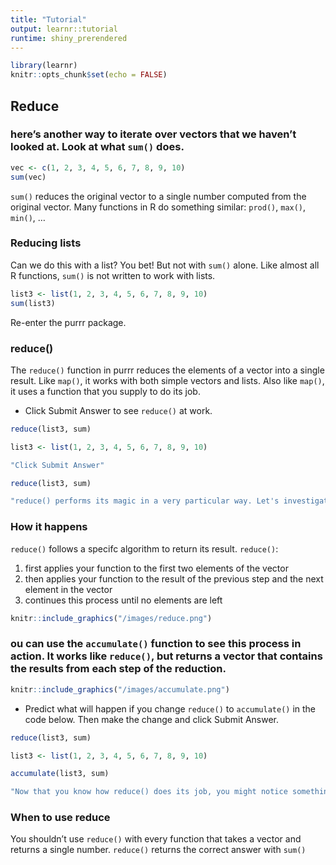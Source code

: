 ```yaml
---
title: "Tutorial"
output: learnr::tutorial
runtime: shiny_prerendered
---
```


```r
library(learnr)
knitr::opts_chunk$set(echo = FALSE)
```


## Reduce

### \t

There's another way to iterate over vectors that we haven't looked at. Look at what `sum()` does. 

```r
vec <- c(1, 2, 3, 4, 5, 6, 7, 8, 9, 10)
sum(vec)
```

`sum()` reduces the original vector to a single number computed from the original vector. Many functions in R do something similar: `prod()`, `max()`, `min()`, ...

### Reducing lists

Can we do this with a list? You bet! But not with `sum()` alone. Like almost all R functions, `sum()` is not written to work with lists.

```r
list3 <- list(1, 2, 3, 4, 5, 6, 7, 8, 9, 10)
sum(list3)
```

Re-enter the purrr package.

### reduce()

The `reduce()` function in purrr reduces the elements of a vector into a single result. Like `map()`, it works with both simple vectors and lists. Also like `map()`, it uses a function that you supply to do its job.

* Click Submit Answer to see `reduce()` at work.

```r
reduce(list3, sum)
```

```r
list3 <- list(1, 2, 3, 4, 5, 6, 7, 8, 9, 10)
```

```r
"Click Submit Answer"
```

```r
reduce(list3, sum)
```

```r
"reduce() performs its magic in a very particular way. Let's investigate."
```

### How it happens

`reduce()` follows a specifc algorithm to return its result. `reduce()`:

1. first applies your function to the first two elements of the vector
1. then applies your function to the result of the previous step and the next element in the vector
1. continues this process until no elements are left

```r
knitr::include_graphics("/images/reduce.png")
```

### \t

You can use the `accumulate()` function to see this process in action. It works like `reduce()`, but returns a vector that contains the results from each step of the reduction.

```r
knitr::include_graphics("/images/accumulate.png")
```

* Predict what will happen if you change `reduce()` to `accumulate()` in the code below. Then make the change and click Submit Answer.

```r
reduce(list3, sum)
```

```r
list3 <- list(1, 2, 3, 4, 5, 6, 7, 8, 9, 10)
```

```r
accumulate(list3, sum)
```

```r
"Now that you know how reduce() does its job, you might notice something important. What is it? Click Continue to find out."
```

### When to use reduce

You shouldn't use `reduce()` with every function that takes a vector and returns a single number. `reduce()` returns the correct answer with `sum()`
